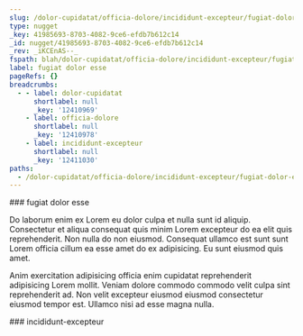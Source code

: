 ```yaml
---
slug: /dolor-cupidatat/officia-dolore/incididunt-excepteur/fugiat-dolor-esse
type: nugget
_key: 41985693-8703-4082-9ce6-efdb7b612c14
_id: nugget/41985693-8703-4082-9ce6-efdb7b612c14
_rev: _iKCEnAS--_
fspath: blah/dolor-cupidatat/officia-dolore/incididunt-excepteur/fugiat-dolor-esse.md
label: fugiat dolor esse
pageRefs: {}
breadcrumbs:
  - - label: dolor-cupidatat
      shortlabel: null
      _key: '12410969'
    - label: officia-dolore
      shortlabel: null
      _key: '12410978'
    - label: incididunt-excepteur
      shortlabel: null
      _key: '12411030'
paths:
  - /dolor-cupidatat/officia-dolore/incididunt-excepteur/fugiat-dolor-esse
---
```


<NuggetArea>
<Nugget slug="/dolor-cupidatat/officia-dolore/incididunt-excepteur/fugiat-dolor-esse" type="nugget" _key="41985693-8703-4082-9ce6-efdb7b612c14" _id="nugget/41985693-8703-4082-9ce6-efdb7b612c14" _rev="_iKCEnAS--_" fspath="blah/dolor-cupidatat/officia-dolore/incididunt-excepteur/fugiat-dolor-esse.md" label="fugiat dolor esse" paths="/dolor-cupidatat/officia-dolore/incididunt-excepteur/fugiat-dolor-esse">
<NuggetBody>
### fugiat dolor esse

Do laborum enim ex Lorem eu dolor culpa et nulla sunt id aliquip. Consectetur et aliqua consequat quis minim Lorem excepteur do ea elit quis reprehenderit. Non nulla do non eiusmod. Consequat ullamco est sunt sunt Lorem officia cillum ea esse amet do ex adipisicing. Eu sunt eiusmod quis amet.

Anim exercitation adipisicing officia enim cupidatat reprehenderit adipisicing Lorem mollit. Veniam dolore commodo commodo velit culpa sint reprehenderit ad. Non velit excepteur eiusmod eiusmod consectetur eiusmod tempor est. Ullamco nisi ad esse magna nulla.

</NuggetBody>
<Breadcrumbs>
<Crumbs>
<Crumb _key="12410969" label="dolor-cupidatat" /><Crumb _key="12410978" label="officia-dolore" /><Crumb _key="12411030" label="incididunt-excepteur" />
</Crumbs>
</Breadcrumbs>
</Nugget>

<NuggetsInbound>
</NuggetsInbound>
<NuggetsOutbound>
</NuggetsOutbound>
</NuggetArea>
<PassagesInbound>
<Passage direction="inbound" type="passage" _key="12411030" _id="passage/12411030" _rev="_iKCEnAO--C" label="incididunt-excepteur" passage="incididunt-excepteur" fspath="blah/dolor-cupidatat/officia-dolore/incididunt-excepteur" paths="/dolor-cupidatat/officia-dolore/incididunt-excepteur" slug="/dolor-cupidatat/officia-dolore/incididunt-excepteur">
<NuggetBody>
### incididunt-excepteur

</NuggetBody>
<Breadcrumbs>
<Crumbs>
<Crumb _key="12410969" label="dolor-cupidatat" /><Crumb _key="12410978" label="officia-dolore" />
</Crumbs>
</Breadcrumbs>
</Passage>

</PassagesInbound>
<PassagesOutbound>
</PassagesOutbound>